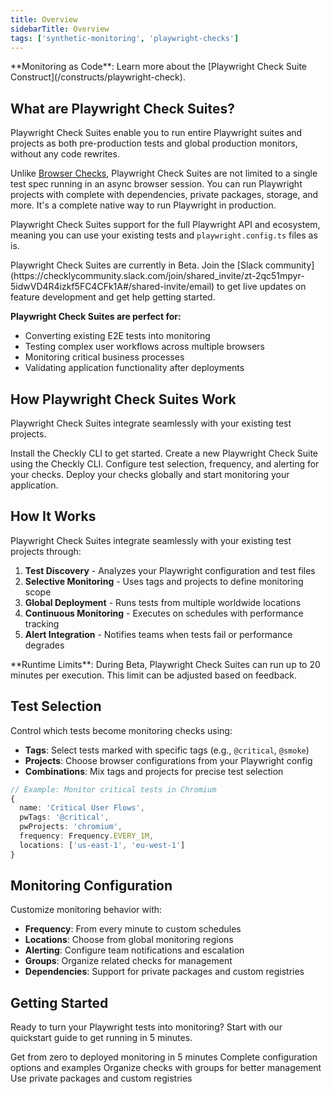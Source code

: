 ```yaml
---
title: Overview
sidebarTitle: Overview
tags: ['synthetic-monitoring', 'playwright-checks']
---
```



<Tip>
**Monitoring as Code**: Learn more about the [Playwright Check Suite Construct](/constructs/playwright-check).
</Tip>

<PlaywrightCheckSuiteBetaNote />

## What are Playwright Check Suites?

Playwright Check Suites enable you to run entire Playwright suites and projects as both pre-production tests and global production monitors, without any code rewrites.

Unlike [Browser Checks](/docs/browser-checks), Playwright Check Suites are not limited to a single test spec running in an async browser session. You can run Playwright projects with complete with dependencies, private packages, storage, and more. It's a complete native way to run Playwright in production.

Playwright Check Suites support for the full Playwright API and ecosystem, meaning you can use your existing tests and `playwright.config.ts` files as is.

<Note>
Playwright Check Suites are currently in Beta. Join the [Slack community](https://checklycommunity.slack.com/join/shared_invite/zt-2qc51mpyr-5idwVD4R4izkf5FC4CFk1A#/shared-invite/email) to get live updates on feature development and get help getting started.
</Note>

**Playwright Check Suites are perfect for:**
- Converting existing E2E tests into monitoring
- Testing complex user workflows across multiple browsers
- Monitoring critical business processes
- Validating application functionality after deployments


## How Playwright Check Suites Work

Playwright Check Suites integrate seamlessly with your existing test projects.

<Steps>
<Step title="1. Install the Checkly CLI">
Install the Checkly CLI to get started.
</Step>

<Step title="2. Create a new Playwright Check Suite">
Create a new Playwright Check Suite using the Checkly CLI.
</Step>

<Step title="3. Configure Monitoring">
Configure test selection, frequency, and alerting for your checks.
</Step>

<Step title="4. Deploy and Monitor">
Deploy your checks globally and start monitoring your application.
</Step>
</Steps>

## How It Works

Playwright Check Suites integrate seamlessly with your existing test projects through:

1. **Test Discovery** - Analyzes your Playwright configuration and test files
2. **Selective Monitoring** - Uses tags and projects to define monitoring scope
3. **Global Deployment** - Runs tests from multiple worldwide locations
4. **Continuous Monitoring** - Executes on schedules with performance tracking
5. **Alert Integration** - Notifies teams when tests fail or performance degrades

<Info>
**Runtime Limits**: During Beta, Playwright Check Suites can run up to 20 minutes per execution. This limit can be adjusted based on feedback.
</Info>

## Test Selection

Control which tests become monitoring checks using:

- **Tags**: Select tests marked with specific tags (e.g., `@critical`, `@smoke`)
- **Projects**: Choose browser configurations from your Playwright config
- **Combinations**: Mix tags and projects for precise test selection

```typescript
// Example: Monitor critical tests in Chromium
{
  name: 'Critical User Flows',
  pwTags: '@critical',
  pwProjects: 'chromium',
  frequency: Frequency.EVERY_1M,
  locations: ['us-east-1', 'eu-west-1']
}
```

## Monitoring Configuration

Customize monitoring behavior with:

- **Frequency**: From every minute to custom schedules
- **Locations**: Choose from global monitoring regions
- **Alerting**: Configure team notifications and escalation
- **Groups**: Organize related checks for management
- **Dependencies**: Support for private packages and custom registries

## Getting Started

Ready to turn your Playwright tests into monitoring? Start with our quickstart guide to get running in 5 minutes.

<CardGroup cols={2}>
<Card title="Quickstart Guide" href="/docs/detect/synthetic-monitoring/playwright-checks/quickstart">
Get from zero to deployed monitoring in 5 minutes
</Card>

<Card title="CLI Reference" href="/docs/detect/synthetic-monitoring/playwright-checks/reference">
Complete configuration options and examples
</Card>

<Card title="Add to Group" href="/docs/detect/synthetic-monitoring/playwright-checks/add-to-group">
Organize checks with groups for better management
</Card>

<Card title="Custom Dependencies" href="/docs/detect/synthetic-monitoring/playwright-checks/custom-dependencies">
Use private packages and custom registries
</Card>
</CardGroup>
